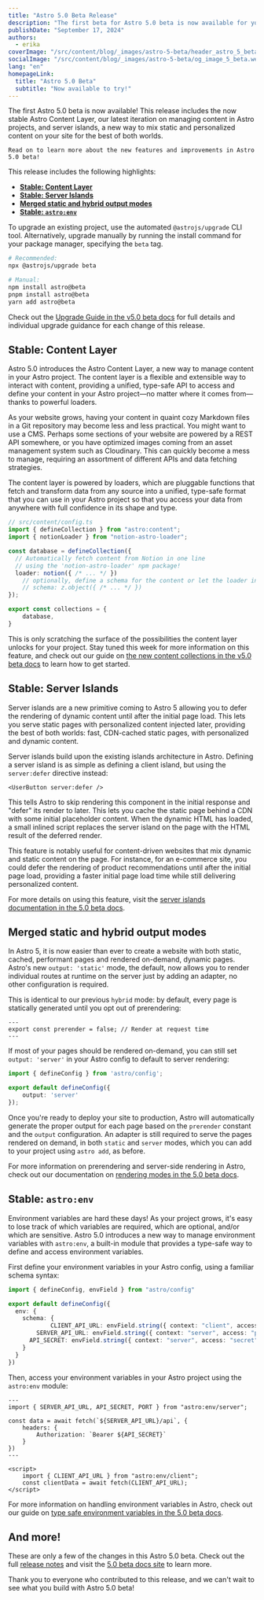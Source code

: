 ```yaml
---
title: "Astro 5.0 Beta Release"
description: "The first beta for Astro 5.0 beta is now available for you to try!"
publishDate: "September 17, 2024"
authors:
  - erika
coverImage: "/src/content/blog/_images/astro-5-beta/header_astro_5_beta.webp"
socialImage: "/src/content/blog/_images/astro-5-beta/og_image_5_beta.webp"
lang: "en"
homepageLink:
  title: "Astro 5.0 Beta"
  subtitle: "Now available to try!"
---
```



<BlogSummary>
  The first Astro 5.0 beta is now available! This release includes the now stable Astro Content Layer, our latest iteration on managing content in Astro projects, and server islands, a new way to mix static and personalized content on your site for the best of both worlds.

	Read on to learn more about the new features and improvements in Astro 5.0 beta!
</BlogSummary>

This release includes the following highlights:

- [**Stable: Content Layer**](#stable-content-layer)
- [**Stable: Server Islands**](#stable-server-islands)
- [**Merged static and hybrid output modes**](#merged-static-and-hybrid-output-modes)
- [**Stable: `astro:env`**](#stable-astro-env)

To upgrade an existing project, use the automated `@astrojs/upgrade` CLI tool. Alternatively, upgrade manually by running the install command for your package manager, specifying the `beta` tag.

```sh
# Recommended:
npx @astrojs/upgrade beta

# Manual:
npm install astro@beta
pnpm install astro@beta
yarn add astro@beta
```

Check out the [Upgrade Guide in the v5.0 beta docs](https://5-0-0-beta.docs.astro.build/en/guides/upgrade-to/v5/) for full details and individual upgrade guidance for each change of this release.

## Stable: Content Layer

Astro 5.0 introduces the Astro Content Layer, a new way to manage content in your Astro project. The content layer is a flexible and extensible way to interact with content, providing a unified, type-safe API to access and define your content in your Astro project—no matter where it comes from—thanks to powerful loaders.

As your website grows, having your content in quaint cozy Markdown files in a Git repository may become less and less practical. You might want to use a CMS. Perhaps some sections of your website are powered by a REST API somewhere, or you have optimized images coming from an asset management system such as Cloudinary. This can quickly become a mess to manage, requiring an assortment of different APIs and data fetching strategies.

The content layer is powered by loaders, which are pluggable functions that fetch and transform data from any source into a unified, type-safe format that you can use in your Astro project so that you access your data from anywhere with full confidence in its shape and type.

```ts ins={3, 8}
// src/content/config.ts
import { defineCollection } from "astro:content";
import { notionLoader } from "notion-astro-loader";

const database = defineCollection({
  // Automatically fetch content from Notion in one line
  // using the 'notion-astro-loader' npm package!
  loader: notion({ /* ... */ })
	// optionally, define a schema for the content or let the loader infer it
	// schema: z.object({ /* ... */ })
});

export const collections = {
	database,
}
```

This is only scratching the surface of the possibilities the content layer unlocks for your project. Stay tuned this week for more information on this feature, and check out our guide on [the new content collections in the v5.0 beta docs](https://5-0-0-beta.docs.astro.build/en/guides/content-collections/) to learn how to get started.

## Stable: Server Islands

Server islands are a new primitive coming to Astro 5 allowing you to defer the rendering of dynamic content until after the initial page load. This lets you serve static pages with personalized content injected later, providing the best of both worlds: fast, CDN-cached static pages, with personalized and dynamic content.

Server islands build upon the existing islands architecture in Astro. Defining a server island is as simple as defining a client island, but using the `server:defer` directive instead:

```astro
<UserButton server:defer />
```

This tells Astro to skip rendering this component in the initial response and "defer" its render to later. This lets you cache the static page behind a CDN with some initial placeholder content. When the dynamic HTML has loaded, a small inlined script replaces the server island on the page with the HTML result of the deferred render.

This feature is notably useful for content-driven websites that mix dynamic and static content on the page. For instance, for an e-commerce site, you could defer the rendering of product recommendations until after the initial page load, providing a faster initial page load time while still delivering personalized content.

For more details on using this feature, visit the [server islands documentation in the 5.0 beta docs](https://5-0-0-beta.docs.astro.build/en/guides/server-islands/).

## Merged static and hybrid output modes

In Astro 5, it is now easier than ever to create a website with both static, cached, performant pages and rendered on-demand, dynamic pages. Astro's new `output: 'static'` mode, the default, now allows you to render individual routes at runtime on the server just by adding an adapter, no other configuration is required.

This is identical to our previous `hybrid` mode: by default, every page is statically generated until you opt out of prerendering:

```astro
---
export const prerender = false; // Render at request time
---
```

If most of your pages should be rendered on-demand, you can still set `output: 'server'` in your Astro config to default to server rendering:

```ts
import { defineConfig } from 'astro/config';

export default defineConfig({
	output: 'server'
});
```

Once you're ready to deploy your site to production, Astro will automatically generate the proper output for each page based on the `prerender` constant and the `output` configuration. An adapter is still required to serve the pages rendered on demand, in both `static` and `server` modes, which you can add to your project using `astro add`, as before.

For more information on prerendering and server-side rendering in Astro, check out our documentation on [rendering modes in the 5.0 beta docs](https://5-0-0-beta.docs.astro.build/en/basics/rendering/).

## Stable: `astro:env`

Environment variables are hard these days! As your project grows, it's easy to lose track of which variables are required, which are optional, and/or which are sensitive. Astro 5.0 introduces a new way to manage environment variables with `astro:env`, a built-in module that provides a type-safe way to define and access environment variables.

First define your environment variables in your Astro config, using a familiar schema syntax:

```ts
import { defineConfig, envField } from "astro/config"

export default defineConfig({
  env: {
    schema: {
			CLIENT_API_URL: envField.string({ context: "client", access: "public" }),
    	SERVER_API_URL: envField.string({ context: "server", access: "public" }),
      API_SECRET: envField.string({ context: "server", access: "secret" }),
    }
  }
})
```

Then, access your environment variables in your Astro project using the `astro:env` module:

```astro
---
import { SERVER_API_URL, API_SECRET, PORT } from "astro:env/server";

const data = await fetch(`${SERVER_API_URL}/api`, {
	headers: {
		Authorization: `Bearer ${API_SECRET}`
	}
})
---

<script>
	import { CLIENT_API_URL } from "astro:env/client";
	const clientData = await fetch(CLIENT_API_URL);
</script>
```

For more information on handling environment variables in Astro, check out our guide on [type safe environment variables in the 5.0 beta docs](https://5-0-0-beta.docs.astro.build/en/guides/environment-variables/#type-safe-environment-variables).

## And more!

These are only a few of the changes in this Astro 5.0 beta. Check out the full [release notes](https://github.com/withastro/astro/blob/refs/heads/main/packages/astro/CHANGELOG.md#500-beta1) and visit the [5.0 beta docs site](https://5-0-0-beta.docs.astro.build/en/guides/upgrade-to/v5/) to learn more.

Thank you to everyone who contributed to this release, and we can't wait to see what you build with Astro 5.0 beta!
